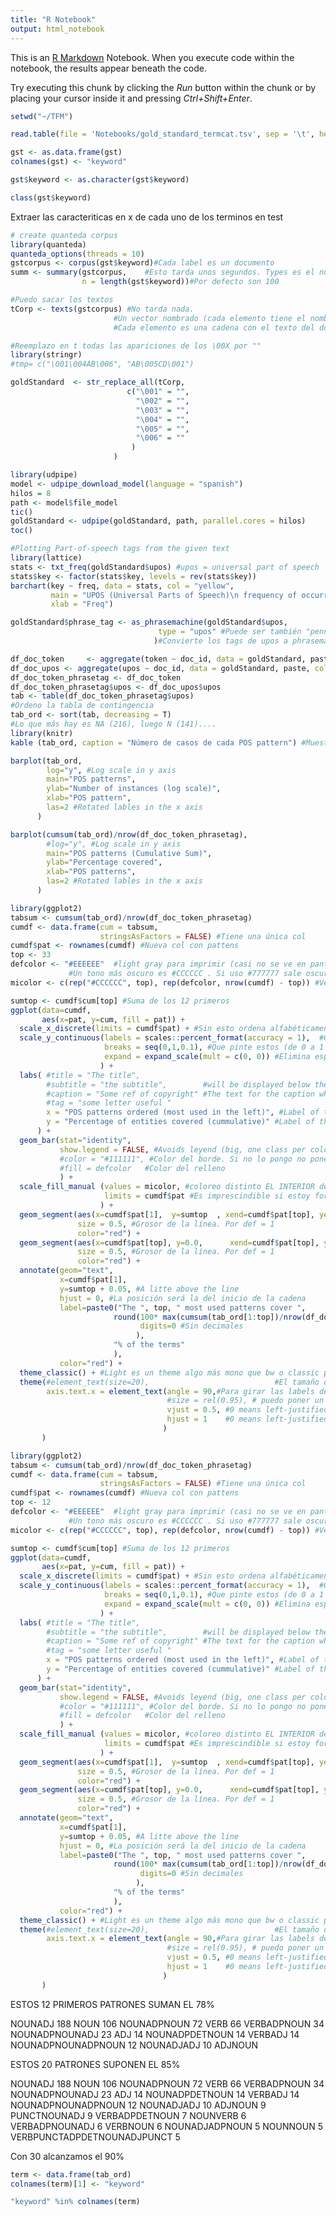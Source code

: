 ```yaml
---
title: "R Notebook"
output: html_notebook
---
```


This is an [R Markdown](http://rmarkdown.rstudio.com) Notebook. When you execute code within the notebook, the results appear beneath the code. 

Try executing this chunk by clicking the *Run* button within the chunk or by placing your cursor inside it and pressing *Ctrl+Shift+Enter*. 

```r
setwd("~/TFM")

read.table(file = 'Notebooks/gold_standard_termcat.tsv', sep = '\t', header = FALSE) -> gst

gst <- as.data.frame(gst)
colnames(gst) <- "keyword"

gst$keyword <- as.character(gst$keyword)

class(gst$keyword)
```


Extraer las caracteriticas en x de cada uno de los terminos en test
```r
# create quanteda corpus
library(quanteda)
quanteda_options(threads = 10)
gstcorpus <- corpus(gst$keyword)#Cada label es un documento
summ <- summary(gstcorpus,    #Esto tarda unos segundos. Types es el num de tokens únicos.
                n = length(gst$keyword))#Por defecto son 100


```


```r
#Puedo sacar los textos 
tCorp <- texts(gstcorpus) #No tarda nada. 
                       #Un vector nombrado (cada elemento tiene el nombre del doc). 
                       #Cada elemento es una cadena con el texto del doc.

#Reemplazo en t todas las apariciones de los \00X por ""
library(stringr)
#tmp= c("\001\004AB\006", "AB\005CD\001")

goldStandard  <- str_replace_all(tCorp, 
                          c("\001" = "",
                            "\002" = "",
                            "\003" = "",
                            "\004" = "",
                            "\005" = "",
                            "\006" = ""
                           )
                       )

library(udpipe)
model <- udpipe_download_model(language = "spanish")
hilos = 8
path <- model$file_model
tic()
goldStandard <- udpipe(goldStandard, path, parallel.cores = hilos)
toc()
```


```r
#Plotting Part-of-speech tags from the given text
library(lattice)
stats <- txt_freq(goldStandard$upos) #upos = universal part of speech
stats$key <- factor(stats$key, levels = rev(stats$key))
barchart(key ~ freq, data = stats, col = "yellow", 
         main = "UPOS (Universal Parts of Speech)\n frequency of occurrence", 
         xlab = "Freq")
```



```r
goldStandard$phrase_tag <- as_phrasemachine(goldStandard$upos, 
                                 type = "upos" #Puede ser también "penn-treebank"
                                )#Convierte los tags de upos a phrasemachine (Handler 2016). 

df_doc_token     <- aggregate(token ~ doc_id, data = goldStandard, paste, collapse = " ")
df_doc_upos <- aggregate(upos ~ doc_id, data = goldStandard, paste, collapse = "")
df_doc_token_phrasetag <- df_doc_token
df_doc_token_phrasetag$upos <- df_doc_upos$upos
tab <- table(df_doc_token_phrasetag$upos)
#Ordeno la tabla de contingencia
tab_ord <- sort(tab, decreasing = T)
#Lo que más hay es NA (216), luego N (141)....
library(knitr)
kable (tab_ord, caption = "Número de casos de cada POS pattern") #Muestro todos
```


```r
barplot(tab_ord,  
        log="y", #Log scale in y axis
        main="POS patterns",
        ylab="Number of instances (log scale)",
        xlab="POS pattern",
        las=2 #Rotated lables in the x axis
      )
```

```r
barplot(cumsum(tab_ord)/nrow(df_doc_token_phrasetag),  
        #log="y", #Log scale in y axis
        main="POS patterns (Cumulative Sum)",
        ylab="Percentage covered",
        xlab="POS patterns",
        las=2 #Rotated lables in the x axis
      )
```


```r
library(ggplot2)
tabsum <- cumsum(tab_ord)/nrow(df_doc_token_phrasetag)
cumdf <- data.frame(cum = tabsum, 
                    stringsAsFactors = FALSE) #Tiene una única col
cumdf$pat <- rownames(cumdf) #Nueva col con pattens
top <- 33
defcolor <- "#EEEEEE"  #light gray para imprimir (casi no se ve en pantalla). Si uso #BBBBBB sale muy oscuro impreso
             #Un tono más oscuro es #CCCCCC . Si uso #777777 sale oscurito en pantalla pero muy oscuro impreso 
micolor <- c(rep("#CCCCCC", top), rep(defcolor, nrow(cumdf) - top)) #Vector de colores

sumtop <- cumdf$cum[top] #Suma de los 12 primeros
ggplot(data=cumdf, 
       aes(x=pat, y=cum, fill = pat)) +
  scale_x_discrete(limits = cumdf$pat) + #Sin esto ordena alfabéticamente
  scale_y_continuous(labels = scales::percent_format(accuracy = 1),  #Que ponga porcentaje (en lugar de float) en eje y
                     breaks = seq(0,1,0.1), #Que pinte estos (de 0 a 1 (100%) de 0.1 (10%) en 10%)
                     expand = expand_scale(mult = c(0, 0)) #Elimina espacios extra por debajo y por arriba, para que vaya justo de 0 a 1 (100%). 
                    ) +
  labs( #title = "The title",
        #subtitle = "the subtitle",        #will be displayed below the title.
        #caption = "Some ref of copyright" #The text for the caption which will be displayed in the bottom-right of the plot by default.
        #tag = "some letter useful "
        x = "POS patterns ordered (most used in the left)", #Label of the x axis
        y = "Percentage of entities covered (cummulative)" #Label of the x axis
      ) +
  geom_bar(stat="identity", 
           show.legend = FALSE, #Avoids leyend (big, one class per color) 
           #color = "#111111", #Color del borde. Si no lo pongo no poner borde
           #fill = defcolor   #Color del relleno
           ) +
  scale_fill_manual (values = micolor, #coloreo distinto EL INTERIOR de las top barras 
                     limits = cumdf$pat #Es imprescindible si estoy forzando el orden
                    ) +
  geom_segment(aes(x=cumdf$pat[1],  y=sumtop  , xend=cumdf$pat[top], yend=sumtop),   #Add a horizontal segment (line)
               size = 0.5, #Grosor de la línea. Por def = 1
               color="red") +
  geom_segment(aes(x=cumdf$pat[top], y=0.0,      xend=cumdf$pat[top], yend=sumtop),   #Add a vertical segment (line)
               size = 0.5, #Grosor de la línea. Por def = 1
               color="red") +
  annotate(geom="text", 
           x=cumdf$pat[1], 
           y=sumtop + 0.05, #A litte above the line
           hjust = 0, #La posición será la del inicio de la cadena 
           label=paste0("The ", top, " most used patterns cover ", 
                       round(100* max(cumsum(tab_ord[1:top])/nrow(df_doc_token_phrasetag)), #Top x cumsum
                             digits=0 #Sin decimales
                            ),
                       "% of the terms"
                       ),
           color="red") +
  theme_classic() + #Light es un theme algo más mono que bw o classic pero que impreso no queda bien
  theme(#element_text(size=20),                            #El tamaño del font general
        axis.text.x = element_text(angle = 90,#Para girar las labels del eje x
                                   #size = rel(0.95), # puedo poner un vaor absoluto (e.g. 10) o relativo
                                   vjust = 0.5, #0 means left-justified, 1 means right-justified.
                                   hjust = 1    #0 means left-justified, 1 means right-justified.
                                  ) 
       ) 
```


```r
library(ggplot2)
tabsum <- cumsum(tab_ord)/nrow(df_doc_token_phrasetag)
cumdf <- data.frame(cum = tabsum, 
                    stringsAsFactors = FALSE) #Tiene una única col
cumdf$pat <- rownames(cumdf) #Nueva col con pattens
top <- 12
defcolor <- "#EEEEEE"  #light gray para imprimir (casi no se ve en pantalla). Si uso #BBBBBB sale muy oscuro impreso
             #Un tono más oscuro es #CCCCCC . Si uso #777777 sale oscurito en pantalla pero muy oscuro impreso 
micolor <- c(rep("#CCCCCC", top), rep(defcolor, nrow(cumdf) - top)) #Vector de colores

sumtop <- cumdf$cum[top] #Suma de los 12 primeros
ggplot(data=cumdf, 
       aes(x=pat, y=cum, fill = pat)) +
  scale_x_discrete(limits = cumdf$pat) + #Sin esto ordena alfabéticamente
  scale_y_continuous(labels = scales::percent_format(accuracy = 1),  #Que ponga porcentaje (en lugar de float) en eje y
                     breaks = seq(0,1,0.1), #Que pinte estos (de 0 a 1 (100%) de 0.1 (10%) en 10%)
                     expand = expand_scale(mult = c(0, 0)) #Elimina espacios extra por debajo y por arriba, para que vaya justo de 0 a 1 (100%). 
                    ) +
  labs( #title = "The title",
        #subtitle = "the subtitle",        #will be displayed below the title.
        #caption = "Some ref of copyright" #The text for the caption which will be displayed in the bottom-right of the plot by default.
        #tag = "some letter useful "
        x = "POS patterns ordered (most used in the left)", #Label of the x axis
        y = "Percentage of entities covered (cummulative)" #Label of the x axis
      ) +
  geom_bar(stat="identity", 
           show.legend = FALSE, #Avoids leyend (big, one class per color) 
           #color = "#111111", #Color del borde. Si no lo pongo no poner borde
           #fill = defcolor   #Color del relleno
           ) +
  scale_fill_manual (values = micolor, #coloreo distinto EL INTERIOR de las top barras 
                     limits = cumdf$pat #Es imprescindible si estoy forzando el orden
                    ) +
  geom_segment(aes(x=cumdf$pat[1],  y=sumtop  , xend=cumdf$pat[top], yend=sumtop),   #Add a horizontal segment (line)
               size = 0.5, #Grosor de la línea. Por def = 1
               color="red") +
  geom_segment(aes(x=cumdf$pat[top], y=0.0,      xend=cumdf$pat[top], yend=sumtop),   #Add a vertical segment (line)
               size = 0.5, #Grosor de la línea. Por def = 1
               color="red") +
  annotate(geom="text", 
           x=cumdf$pat[1], 
           y=sumtop + 0.05, #A litte above the line
           hjust = 0, #La posición será la del inicio de la cadena 
           label=paste0("The ", top, " most used patterns cover ", 
                       round(100* max(cumsum(tab_ord[1:top])/nrow(df_doc_token_phrasetag)), #Top x cumsum
                             digits=0 #Sin decimales
                            ),
                       "% of the terms"
                       ),
           color="red") +
  theme_classic() + #Light es un theme algo más mono que bw o classic pero que impreso no queda bien
  theme(#element_text(size=20),                            #El tamaño del font general
        axis.text.x = element_text(angle = 90,#Para girar las labels del eje x
                                   #size = rel(0.95), # puedo poner un vaor absoluto (e.g. 10) o relativo
                                   vjust = 0.5, #0 means left-justified, 1 means right-justified.
                                   hjust = 1    #0 means left-justified, 1 means right-justified.
                                  ) 
       ) 
```

ESTOS 12 PRIMEROS PATRONES SUMAN EL 78%

NOUNADJ	188
NOUN	106
NOUNADPNOUN	72
VERB	66
VERBADPNOUN	34
NOUNADPNOUNADJ	23
ADJ	14
NOUNADPDETNOUN	14
VERBADJ	14
NOUNADPNOUNADPNOUN	12
NOUNADJADJ	10
ADJNOUN


ESTOS 20 PATRONES SUPONEN EL 85%

NOUNADJ	188
NOUN	106
NOUNADPNOUN	72
VERB	66
VERBADPNOUN	34
NOUNADPNOUNADJ	23
ADJ	14
NOUNADPDETNOUN	14
VERBADJ	14
NOUNADPNOUNADPNOUN	12
NOUNADJADJ	10
ADJNOUN	9
PUNCTNOUNADJ	9
VERBADPDETNOUN	7
NOUNVERB	6
VERBADPNOUNADJ	6
VERBNOUN	6
NOUNADJADPNOUN	5
NOUNNOUN	5
VERBPUNCTADPDETNOUNADJPUNCT	5

Con 30 alcanzamos el 90%

```r
term <- data.frame(tab_ord)
colnames(term)[1] <- "keyword"
```


```r
"keyword" %in% colnames(term)
```


